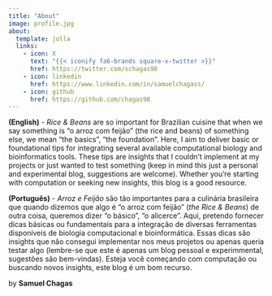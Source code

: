 ```yaml
---
title: "About"
image: profile.jpg
about:
  template: jolla
  links:
    - icon: X
      text: "{{< iconify fa6-brands square-x-twitter >}}"
      href: https://twitter.com/schagas98
    - icon: linkedin
      href: https://www.linkedin.com/in/samuelchagass/
    - icon: github
      href: https://github.com/chagas98
---
```


**(English)** - _Rice & Beans_ are so important for Brazilian cuisine that when we say something is “o arroz com feijão” (the rice and beans) of something else, we mean “the basics”, “the foundation”. Here, I aim to deliver basic or foundational tips for integrating several available computational biology and bioinformatics tools. These tips are insights that I couldn't implement at my projects or just wanted to test something (keep in mind this just a personal and experimental blog, suggestions are welcome). Whether you're starting with computation or seeking new insights, this blog is a good resource. 

**(Português)** - _Arroz e Feijão_ são tão importantes para a culinária brasileira que quando dizemos que algo é “o arroz com feijão” (_the Rice & Beans_) de outra coisa, queremos dizer “o básico”, “o alicerce”. Aqui, pretendo fornecer dicas básicas ou fundamentais para a integração de diversas ferramentas disponíveis de biologia computacional e bioinformática. Essas dicas são insights que não consegui implementar nos meus projetos ou apenas queria testar algo (lembre-se que este é apenas um blog pessoal e experimmental, sugestões são bem-vindas). Esteja você começando com computação ou buscando novos insights, este blog é um bom recurso.


by **Samuel Chagas**

